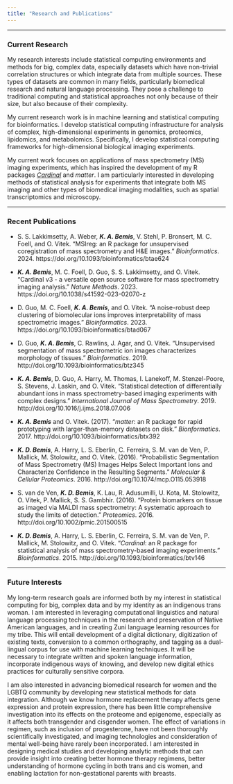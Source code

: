 ```yaml
---
title: "Research and Publications"
---
```


***

### Current Research

My research interests include statistical computing environments and methods for big, complex data, especially datasets which have non-trivial correlation structures or which integrate data from multiple sources. These types of datasets are common in many fields, particularly biomedical research and natural language processing. They pose a challenge to traditional computing and statistical approaches not only because of their size, but also because of their complexity.

My current research work is in machine learning and statistical computing for bioinformatics. I develop statistical computing infrastructure for analysis of complex, high-dimensional experiments in genomics, proteomics, lipidomics, and metabolomics. Specifically, I develop statistical computing frameworks for high-dimensional biological imaging experiments.

My current work focuses on applications of mass spectrometry (MS) imaging experiments, which has inspired the development of my R packages [_Cardinal_](https://cardinalmsi.org) and _matter_. I am particularly interested in developing methods of statistical analysis for experiments that integrate both MS imaging and other types of biomedical imaging modalities, such as spatial transcriptomics and microscopy.

***

### Recent Publications

- S. S. Lakkimsetty, A. Weber, **_K. A. Bemis_**, V. Stehl, P. Bronsert, M. C. Foell, and O. Vitek. "MSIreg: an R package for unsupervised coregistration of mass spectrometry and H&E images."  _Bioinformatics_. 2024. https://doi.org/10.1093/bioinformatics/btae624

- **_K. A. Bemis_**, M. C. Foell, D. Guo, S. S. Lakkimsetty, and O. Vitek. "Cardinal v3 - a versatile open source software for mass spectrometry imaging analysis."  _Nature Methods_. 2023. https://doi.org/10.1038/s41592-023-02070-z

- D. Guo, M. C. Foell, **_K. A. Bemis_**, and O. Vitek. "A noise-robust deep clustering of biomolecular ions improves interpretability of mass spectrometric images."  _Bioinformatics_. 2023. https://doi.org/10.1093/bioinformatics/btad067

- D. Guo, **_K. A. Bemis_**, C. Rawlins, J. Agar, and O. Vitek. "Unsupervised segmentation of mass spectrometric ion images characterizes morphology of tissues."  _Bioinformatics_. 2019. http://doi.org/10.1093/bioinformatics/btz345

- **_K. A. Bemis_**, D. Guo, A. Harry, M. Thomas, I. Lanekoff, M. Stenzel-Poore, S. Stevens, J. Laskin, and O. Vitek. "Statistical detection of differentially abundant ions in mass spectrometry-based imaging experiments with complex designs." _International Journal of Mass Spectrometry_. 2019. http://doi.org/10.1016/j.ijms.2018.07.006

- **_K. A. Bemis_** and O. Vitek. (2017). "_matter_: an R package for rapid prototyping with larger-than-memory datasets on disk." _Bionformatics_. 2017. http://doi.org/10.1093/bioinformatics/btx392

- **_K. D. Bemis_**, A. Harry, L. S. Eberlin, C. Ferreira, S. M. van de Ven, P. Mallick, M. Stolowitz, and O. Vitek. (2016). "Probabilistic Segmentation of Mass Spectrometry (MS) Images Helps Select Important Ions and Characterize Confidence in the Resulting Segments." _Molecular & Cellular Proteomics_. 2016. http://doi.org/10.1074/mcp.O115.053918

- S. van de Ven, **_K. D. Bemis_**, K. Lau, R. Adusumilli, U. Kota, M. Stolowitz, O. Vitek, P. Mallick, S. S. Gambhir. (2016). "Protein biomarkers on tissue as imaged via MALDI mass spectrometry: A systematic approach to study the limits of detection." _Proteomics_. 2016. http://doi.org/10.1002/pmic.201500515

- **_K. D. Bemis_**, A. Harry, L. S. Eberlin, C. Ferreira, S. M. van de Ven, P. Mallick, M. Stolowitz, and O. Vitek. "_Cardinal_: an R package for statistical analysis of mass spectrometry-based imaging experiments." _Bioinformatics_. 2015. http://doi.org/10.1093/bioinformatics/btv146

***

### Future Interests

My long-term research goals are informed both by my interest in statistical computing for big, complex data and by my identity as an indigenous trans woman. I am interested in leveraging computational linguistics and natural language processing techniques in the research and preservation of Native American languages, and in creating Zuni language learning resources for my tribe. This will entail development of a digital dictionary, digitization of existing texts, conversion to a common orthography, and tagging as a dual-lingual corpus for use with machine learning techniques. It will be necessary to integrate written and spoken language information, incorporate indigenous ways of knowing, and develop new digital ethics practices for culturally sensitive corpora.

I am also interested in advancing biomedical research for women and the LGBTQ community by developing new statistical methods for data integration. Although we know hormone replacement therapy affects gene expression and protein expression, there has been little comprehensive investigation into its effects on the proteome and epigenome, especially as it affects both transgender and cisgender women. The effect of variations in regimen, such as inclusion of progesterone, have not been thoroughly scientifically investigated, and imaging technologies and consideration of mental well-being have rarely been incorporated. I am interested in designing medical studies and developing analytic methods that can provide insight into creating better hormone therapy regimens, better understanding of hormone cycling in both trans and cis women, and enabling lactation for non-gestational parents with breasts.

